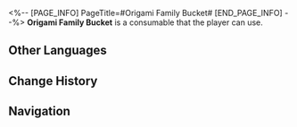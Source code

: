 <%-- [PAGE_INFO]
PageTitle=#Origami Family Bucket#
[END_PAGE_INFO] --%>
{{Consumable Infobox
|id          = 408623
|image       = Item Origami Family Bucket.png
|type        = Attack Consumables
|rarity      = 3
|effect      = Upon use, one of the following effects will be randomly applied to all allies: Serious Professor Owl &mdash; DMG dealt increases by 36%. Mischievous Origami Bird &mdash; DMG taken increases by 10%.
|description = A limited-edition version of Dreamville-themed food, offered exclusively in Clock Studios Theme Park. Although the name seems a bit disturbing, it's actually just some really tasty fried chicken.
|effectType  = 
|effectType2 = 
|effectType3 = 
|recipe      = 
|source1     = [[Dreamville-Themed Restaurant]]
|source2     = 
|source3     = 
}}
{{Description|''"Why is there so much mustard in the Birdie Bucket!?"''}}
'''Origami Family Bucket''' is a consumable that the player can use.

==Other Languages==
{{Other Languages
|en   = Origami Family Bucket
|zhs  = 折纸全家桶
|zht  = 摺紙全家桶
|ja   = 折り紙セット
|ko   = 종이새 패밀리팩
|es   = Cubo familiar
|fr   = Seau de la famille origami
|ru   = Оригами-баскет
|th   = Origami Family Bucket
|vi   = Gia Đình Gấp Giấy
|de   = Origami-Familientonne
|id   = Origami Family Bucket
|pt   = Balde Família de Origami
}}

==Change History==
{{Change History|2.1}}

==Navigation==
{{Consumable Navbox}}